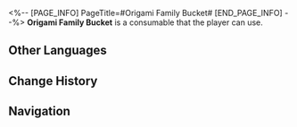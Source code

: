 <%-- [PAGE_INFO]
PageTitle=#Origami Family Bucket#
[END_PAGE_INFO] --%>
{{Consumable Infobox
|id          = 408623
|image       = Item Origami Family Bucket.png
|type        = Attack Consumables
|rarity      = 3
|effect      = Upon use, one of the following effects will be randomly applied to all allies: Serious Professor Owl &mdash; DMG dealt increases by 36%. Mischievous Origami Bird &mdash; DMG taken increases by 10%.
|description = A limited-edition version of Dreamville-themed food, offered exclusively in Clock Studios Theme Park. Although the name seems a bit disturbing, it's actually just some really tasty fried chicken.
|effectType  = 
|effectType2 = 
|effectType3 = 
|recipe      = 
|source1     = [[Dreamville-Themed Restaurant]]
|source2     = 
|source3     = 
}}
{{Description|''"Why is there so much mustard in the Birdie Bucket!?"''}}
'''Origami Family Bucket''' is a consumable that the player can use.

==Other Languages==
{{Other Languages
|en   = Origami Family Bucket
|zhs  = 折纸全家桶
|zht  = 摺紙全家桶
|ja   = 折り紙セット
|ko   = 종이새 패밀리팩
|es   = Cubo familiar
|fr   = Seau de la famille origami
|ru   = Оригами-баскет
|th   = Origami Family Bucket
|vi   = Gia Đình Gấp Giấy
|de   = Origami-Familientonne
|id   = Origami Family Bucket
|pt   = Balde Família de Origami
}}

==Change History==
{{Change History|2.1}}

==Navigation==
{{Consumable Navbox}}